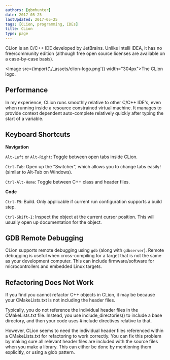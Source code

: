 ```yaml
---
authors: [gbmhunter]
date: 2017-05-25
lastUpdated: 2017-05-25
tags: [CLion, programming, IDEs]
title: CLion
type: page
---
```


CLion is an C/C++ IDE developed by JetBrains. Unlike Intelli IDEA, it has no free/community edition (although free open source licenses are available on a case-by-case basis).

<Image src={import('./_assets/clion-logo.png')} width="304px">The CLion logo.</Image>

## Performance

In my experience, CLion runs smoothly relative to other C/C++ IDE's, even when running inside a resource constrained virtual machine. It manages to provide context dependent auto-complete relatively quickly after typing the start of a variable.

## Keyboard Shortcuts

**Navigation**

`Alt-Left` or `Alt-Right`: Toggle between open tabs inside CLion.

`Ctrl-Tab`: Open up the "Switcher", which allows you to change tabs easily! (similar to Alt-Tab on Windows).

`Ctrl-Alt-Home`: Toggle between C++ class and header files.

**Code**

`Ctrl-F9`: Build. Only applicable if current run configuration supports a build step.

`Ctrl-Shift-I`: Inspect the object at the current cursor position. This will usually open up documentation for the object.

## GDB Remote Debugging

CLion supports remote debugging using `gdb` (along with `gdbserver`). Remote debugging is useful when cross-compiling for a target that is not the same as your development computer. This can include firmware/software for microcontrollers and embedded Linux targets.

## Refactoring Does Not Work

If you find you cannot refactor C++ objects in CLion, it may be because your CMakeLists.txt is not including the header files.

Typically, you do not reference the individual header files in the CMakeLists.txt file. Instead, you use include_directories() to include a base directory, and then your code uses #include directives relative to that.

However, CLion seems to need the individual header files referenced within a CMakeLists.txt for refactoring to work correctly. You can fix this problem by making sure all relevant header files are included with the source files when you make a library. This can either be done by mentioning them explicitly, or using a glob pattern.
